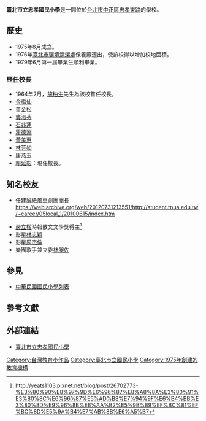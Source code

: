 {{Infobox School
| name = 臺北市立忠孝國民小學<br>Taipei Municipal Zhongxiao Elementary School
| other_name =  
| image = Taipei Municipal Zhongxiao Elementary School 20151212.jpg
| motto = 
| established = 1975年
| type = 市立國小
| affiliation = 公立
| district = [[台北市|台北市]][[中正區_(臺北市)|中正區]]
| grades = 小一至小六
| president =
| principal = [[賴延彰|賴延彰]]
| dean =
| faculty =
| staff =
| students = 
| conference =
| colors =
| mascot =
| free_label = 招生性別
| free_text = 男女兼收
| free_label2 = 
| free_text2 = 
| free_label3 =
| magazine =
| free_text3 =
| location = {{flagicon|TWN}}[[台北市|台北市]][[中正區_(臺北市)|中正區]][[忠孝東路_(臺北市)|忠孝東路]]二段101號
| number = +886-2-2391-8170
| fax = +886-2-2391-0051
| information =
| website = [http://www.ches.tp.edu.tw/ www.ches.tp.edu.tw]
}}
'''臺北市立忠孝國民小學'''是一間位於[[台北市|台北市]][[中正區_(臺北市)|中正區]][[忠孝東路_(臺北市)|忠孝東路]]的學校。

==歷史==
*1975年8月成立。
*1976年[[臺北市環境清潔處|臺北市環境清潔處]]保養廠遷出，使該校得以增加校地面積。
*1979年6月第一屆畢業生順利畢業。
===歷任校長===
*1964年2月，[[施柏生|施柏生]]先生為該校首任校長。
*[[金梅仙|金梅仙]]
*[[董金松|董金松]]
*[[龔淑芬|龔淑芬]]
*[[石兆蓮|石兆蓮]]
*[[瞿德淵|瞿德淵]]
*[[黃美惠|黃美惠]]
*[[林芳如|林芳如]]
*[[康燕玉|康燕玉]]
*[[賴延彰|賴延彰]]：現任校長。

== 知名校友 ==
*[[任建誠|任建誠]]紙風車劇團團長<ref>https://web.archive.org/web/20120731213551/http://student.tnua.edu.tw/~career/05local_1/20100615/index.htm
</ref>
*[[嚴立楷|嚴立楷]]時報散文文學獎得主<ref>http://yeats1103.pixnet.net/blog/post/26702773-%E3%80%90%E8%97%9D%E6%96%87%E8%A8%8A%E3%80%91%E3%80%8C%E6%96%87%E5%AD%B8%E7%94%9F%E6%B4%BB%E3%80%8D%E9%96%8B%E8%AA%B2%E5%9B%89%EF%BC%81%EF%BC%8D%E5%9A%B4%E7%AB%8B%E6%A5%B7</ref>
*影星[[林志穎|林志穎]]
*影星[[周杰倫|周杰倫]]
*樂團歌手兼立委[[林昶佐|林昶佐]]

== 參見 ==
*[[中華民國國民小學列表|中華民國國民小學列表]]

== 參考文獻 ==
{{reflist}}

==外部連結==
{{commons category|Taipei Municipal Zhongxiao Elementary School}}
*[http://www.ches.tp.edu.tw/ 臺北市立忠孝國民小學]
{{台灣教育小作品}}
{{台北市小學列表}}
[[Category:台灣教育小作品|Category:台灣教育小作品]]
[[Category:臺北市立國民小學|Category:臺北市立國民小學]]
[[Category:1975年創建的教育機構|Category:1975年創建的教育機構]]
